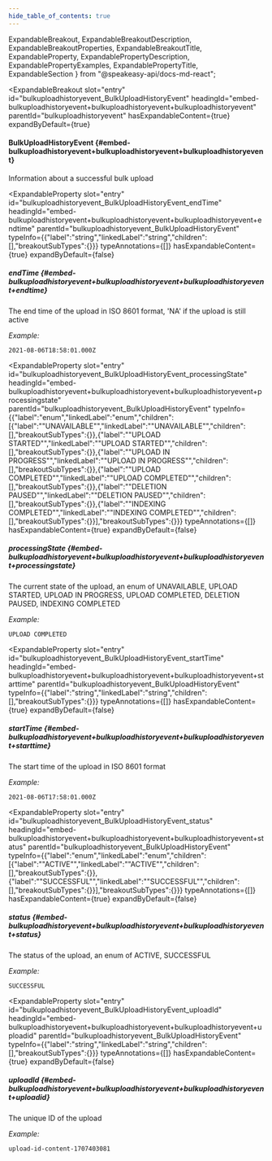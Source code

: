 ```yaml
---
hide_table_of_contents: true
---
```

  ExpandableBreakout,
  ExpandableBreakoutDescription,
  ExpandableBreakoutProperties,
  ExpandableBreakoutTitle,
  ExpandableProperty,
  ExpandablePropertyDescription,
  ExpandablePropertyExamples,
  ExpandablePropertyTitle,
  ExpandableSection
} from "@speakeasy-api/docs-md-react";

<ExpandableSection>

<ExpandableBreakout
  slot="entry"
  id="bulkuploadhistoryevent_BulkUploadHistoryEvent"
  headingId="embed-bulkuploadhistoryevent+bulkuploadhistoryevent+bulkuploadhistoryevent"
  parentId="bulkuploadhistoryevent"
  hasExpandableContent={true}
  expandByDefault={true}
>

<ExpandableBreakoutTitle slot="title">

#### BulkUploadHistoryEvent \{#embed-bulkuploadhistoryevent+bulkuploadhistoryevent+bulkuploadhistoryevent\}

</ExpandableBreakoutTitle>

<ExpandableBreakoutDescription slot="description">

Information about a successful bulk upload

</ExpandableBreakoutDescription>

<ExpandableBreakoutProperties slot="properties">

<ExpandableProperty
  slot="entry"
  id="bulkuploadhistoryevent_BulkUploadHistoryEvent_endTime"
  headingId="embed-bulkuploadhistoryevent+bulkuploadhistoryevent+bulkuploadhistoryevent+endtime"
  parentId="bulkuploadhistoryevent_BulkUploadHistoryEvent"
  typeInfo={{"label":"string","linkedLabel":"string","children":[],"breakoutSubTypes":{}}}
  typeAnnotations={[]}
  hasExpandableContent={true}
  expandByDefault={false}
>

<ExpandablePropertyTitle slot="title">

##### endTime \{#embed-bulkuploadhistoryevent+bulkuploadhistoryevent+bulkuploadhistoryevent+endtime\}

</ExpandablePropertyTitle>

<ExpandablePropertyDescription slot="description">

The end time of the upload in ISO 8601 format, 'NA' if the upload is still active

</ExpandablePropertyDescription>

<ExpandablePropertyExamples slot="examples">

_Example:_

```
2021-08-06T18:58:01.000Z
```

</ExpandablePropertyExamples>

</ExpandableProperty>

<ExpandableProperty
  slot="entry"
  id="bulkuploadhistoryevent_BulkUploadHistoryEvent_processingState"
  headingId="embed-bulkuploadhistoryevent+bulkuploadhistoryevent+bulkuploadhistoryevent+processingstate"
  parentId="bulkuploadhistoryevent_BulkUploadHistoryEvent"
  typeInfo={{"label":"enum","linkedLabel":"enum","children":[{"label":"\"UNAVAILABLE\"","linkedLabel":"\"UNAVAILABLE\"","children":[],"breakoutSubTypes":{}},{"label":"\"UPLOAD STARTED\"","linkedLabel":"\"UPLOAD STARTED\"","children":[],"breakoutSubTypes":{}},{"label":"\"UPLOAD IN PROGRESS\"","linkedLabel":"\"UPLOAD IN PROGRESS\"","children":[],"breakoutSubTypes":{}},{"label":"\"UPLOAD COMPLETED\"","linkedLabel":"\"UPLOAD COMPLETED\"","children":[],"breakoutSubTypes":{}},{"label":"\"DELETION PAUSED\"","linkedLabel":"\"DELETION PAUSED\"","children":[],"breakoutSubTypes":{}},{"label":"\"INDEXING COMPLETED\"","linkedLabel":"\"INDEXING COMPLETED\"","children":[],"breakoutSubTypes":{}}],"breakoutSubTypes":{}}}
  typeAnnotations={[]}
  hasExpandableContent={true}
  expandByDefault={false}
>

<ExpandablePropertyTitle slot="title">

##### processingState \{#embed-bulkuploadhistoryevent+bulkuploadhistoryevent+bulkuploadhistoryevent+processingstate\}

</ExpandablePropertyTitle>

<ExpandablePropertyDescription slot="description">

The current state of the upload, an enum of UNAVAILABLE, UPLOAD STARTED, UPLOAD IN PROGRESS, UPLOAD COMPLETED, DELETION PAUSED, INDEXING COMPLETED

</ExpandablePropertyDescription>

<ExpandablePropertyExamples slot="examples">

_Example:_

```
UPLOAD COMPLETED
```

</ExpandablePropertyExamples>

</ExpandableProperty>

<ExpandableProperty
  slot="entry"
  id="bulkuploadhistoryevent_BulkUploadHistoryEvent_startTime"
  headingId="embed-bulkuploadhistoryevent+bulkuploadhistoryevent+bulkuploadhistoryevent+starttime"
  parentId="bulkuploadhistoryevent_BulkUploadHistoryEvent"
  typeInfo={{"label":"string","linkedLabel":"string","children":[],"breakoutSubTypes":{}}}
  typeAnnotations={[]}
  hasExpandableContent={true}
  expandByDefault={false}
>

<ExpandablePropertyTitle slot="title">

##### startTime \{#embed-bulkuploadhistoryevent+bulkuploadhistoryevent+bulkuploadhistoryevent+starttime\}

</ExpandablePropertyTitle>

<ExpandablePropertyDescription slot="description">

The start time of the upload in ISO 8601 format

</ExpandablePropertyDescription>

<ExpandablePropertyExamples slot="examples">

_Example:_

```
2021-08-06T17:58:01.000Z
```

</ExpandablePropertyExamples>

</ExpandableProperty>

<ExpandableProperty
  slot="entry"
  id="bulkuploadhistoryevent_BulkUploadHistoryEvent_status"
  headingId="embed-bulkuploadhistoryevent+bulkuploadhistoryevent+bulkuploadhistoryevent+status"
  parentId="bulkuploadhistoryevent_BulkUploadHistoryEvent"
  typeInfo={{"label":"enum","linkedLabel":"enum","children":[{"label":"\"ACTIVE\"","linkedLabel":"\"ACTIVE\"","children":[],"breakoutSubTypes":{}},{"label":"\"SUCCESSFUL\"","linkedLabel":"\"SUCCESSFUL\"","children":[],"breakoutSubTypes":{}}],"breakoutSubTypes":{}}}
  typeAnnotations={[]}
  hasExpandableContent={true}
  expandByDefault={false}
>

<ExpandablePropertyTitle slot="title">

##### status \{#embed-bulkuploadhistoryevent+bulkuploadhistoryevent+bulkuploadhistoryevent+status\}

</ExpandablePropertyTitle>

<ExpandablePropertyDescription slot="description">

The status of the upload, an enum of ACTIVE, SUCCESSFUL

</ExpandablePropertyDescription>

<ExpandablePropertyExamples slot="examples">

_Example:_

```
SUCCESSFUL
```

</ExpandablePropertyExamples>

</ExpandableProperty>

<ExpandableProperty
  slot="entry"
  id="bulkuploadhistoryevent_BulkUploadHistoryEvent_uploadId"
  headingId="embed-bulkuploadhistoryevent+bulkuploadhistoryevent+bulkuploadhistoryevent+uploadid"
  parentId="bulkuploadhistoryevent_BulkUploadHistoryEvent"
  typeInfo={{"label":"string","linkedLabel":"string","children":[],"breakoutSubTypes":{}}}
  typeAnnotations={[]}
  hasExpandableContent={true}
  expandByDefault={false}
>

<ExpandablePropertyTitle slot="title">

##### uploadId \{#embed-bulkuploadhistoryevent+bulkuploadhistoryevent+bulkuploadhistoryevent+uploadid\}

</ExpandablePropertyTitle>

<ExpandablePropertyDescription slot="description">

The unique ID of the upload

</ExpandablePropertyDescription>

<ExpandablePropertyExamples slot="examples">

_Example:_

```
upload-id-content-1707403081
```

</ExpandablePropertyExamples>

</ExpandableProperty>

</ExpandableBreakoutProperties>

</ExpandableBreakout>

</ExpandableSection>